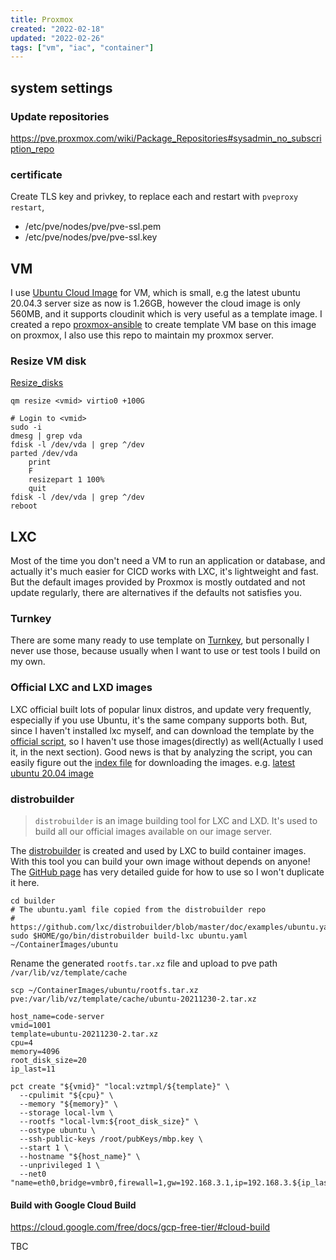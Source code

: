```yaml
---
title: Proxmox
created: "2022-02-18"
updated: "2022-02-26"
tags: ["vm", "iac", "container"]
---
```


## system settings

### Update repositories

https://pve.proxmox.com/wiki/Package_Repositories#sysadmin_no_subscription_repo

### certificate

Create TLS key and privkey, to replace each and restart with `pveproxy restart`,

- /etc/pve/nodes/pve/pve-ssl.pem
- /etc/pve/nodes/pve/pve-ssl.key

## VM

I use [Ubuntu Cloud Image] for VM, which is small, e.g the latest ubuntu 20.04.3 server size as now is 1.26GB, however the cloud image is only 560MB, and it supports cloudinit which is very useful as a template image. I created a repo [proxmox-ansible] to create template VM base on this image on proxmox, I also use this repo to maintain my proxmox server.

### Resize VM disk

[Resize_disks]

```shell
qm resize <vmid> virtio0 +100G

# Login to <vmid>
sudo -i
dmesg | grep vda
fdisk -l /dev/vda | grep ^/dev
parted /dev/vda
    print
    F
    resizepart 1 100%
    quit
fdisk -l /dev/vda | grep ^/dev
reboot
```

## LXC

Most of the time you don't need a VM to run an application or database, and actually it's much easier for CICD works with LXC, it's lightweight and fast. But the default images provided by Proxmox is mostly outdated and not update regularly, there are alternatives if the defaults not satisfies you.

### Turnkey

There are some many ready to use template on [Turnkey], but personally I never use those, because usually when I want to use or test tools I build on my own.

### Official LXC and LXD images

LXC official built lots of popular linux distros, and update very frequently, especially if you use Ubuntu, it's the same company supports both. But, since I haven't installed lxc myself, and can download the template by the [official script], so I haven't use those images(directly) as well(Actually I used it, in the next section). Good news is that by analyzing the script, you can easily figure out the [index file] for downloading the images. e.g. [latest ubuntu 20.04 image]

### distrobuilder

> `distrobuilder` is an image building tool for LXC and LXD.
> It's used to build all our official images available on our image server.

The [distrobuilder] is created and used by LXC to build container images. With this tool you can build your own image without depends on anyone! The [GitHub page] has very detailed guide for how to use so I won't duplicate it here.

```shell
cd builder
# The ubuntu.yaml file copied from the distrobuilder repo
# https://github.com/lxc/distrobuilder/blob/master/doc/examples/ubuntu.yaml
sudo $HOME/go/bin/distrobuilder build-lxc ubuntu.yaml ~/ContainerImages/ubuntu
```

Rename the generated `rootfs.tar.xz` file and upload to pve path `/var/lib/vz/template/cache`

```shell
scp ~/ContainerImages/ubuntu/rootfs.tar.xz pve:/var/lib/vz/template/cache/ubuntu-20211230-2.tar.xz

host_name=code-server
vmid=1001
template=ubuntu-20211230-2.tar.xz
cpu=4
memory=4096
root_disk_size=20
ip_last=11

pct create "${vmid}" "local:vztmpl/${template}" \
  --cpulimit "${cpu}" \
  --memory "${memory}" \
  --storage local-lvm \
  --rootfs "local-lvm:${root_disk_size}" \
  --ostype ubuntu \
  --ssh-public-keys /root/pubKeys/mbp.key \
  --start 1 \
  --hostname "${host_name}" \
  --unprivileged 1 \
  --net0 "name=eth0,bridge=vmbr0,firewall=1,gw=192.168.3.1,ip=192.168.3.${ip_last}/24,type=veth"
```

#### Build with Google Cloud Build

https://cloud.google.com/free/docs/gcp-free-tier/#cloud-build

TBC

[Ubuntu Cloud Image]: https://cloud-images.ubuntu.com/
[proxmox-ansible]: https://github.com/zhangtai/proxmox-ansible
[Turnkey]: https://www.turnkeylinux.org/
[official script]: https://github.com/lxc/lxc/blob/master/templates/lxc-download.in
[index file]: https://uk.lxd.images.canonical.com/meta/1.0/index-user
[distrobuilder]: https://linuxcontainers.org/distrobuilder/
[GitHub page]: https://github.com/lxc/distrobuilder
[latest ubuntu 20.04 image]: https://uk.lxd.images.canonical.com/images/ubuntu/bionic/amd64/default/
[Resize_disks]: https://pve.proxmox.com/wiki/Resize_disks
